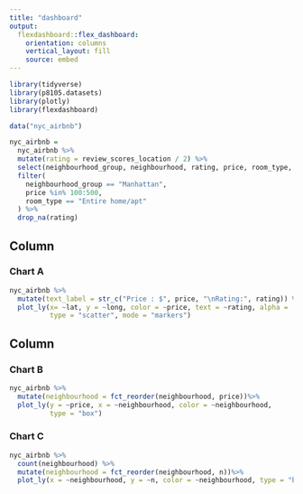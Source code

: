 ```yaml
---
title: "dashboard"
output: 
  flexdashboard::flex_dashboard:
    orientation: columns
    vertical_layout: fill
    source: embed
---
```


```r
library(tidyverse)
library(p8105.datasets)
library(plotly)
library(flexdashboard)
```

```r
data("nyc_airbnb")

nyc_airbnb = 
  nyc_airbnb %>%
  mutate(rating = review_scores_location / 2) %>%
  select(neighbourhood_group, neighbourhood, rating, price, room_type, lat, long) %>%
  filter(
    neighbourhood_group == "Manhattan",
    price %in% 100:500,
    room_type == "Entire home/apt"
  ) %>%
  drop_na(rating)
```

Column {data-width=650}
-----------------------------------------------------------------------

### Chart A

```r
nyc_airbnb %>%
  mutate(text_label = str_c("Price : $", price, "\nRating:", rating)) %>%
  plot_ly(x= ~lat, y = ~long, color = ~price, text = ~rating, alpha = .5, 
          type = "scatter", mode = "markers")
```

Column {data-width=350}
-----------------------------------------------------------------------

### Chart B

```r
nyc_airbnb %>%
  mutate(neighbourhood = fct_reorder(neighbourhood, price))%>%
  plot_ly(y = ~price, x = ~neighbourhood, color = ~neighbourhood,
          type = "box")
```

### Chart C

```r
nyc_airbnb %>%
  count(neighbourhood) %>%
  mutate(neighbourhood = fct_reorder(neighbourhood, n))%>%
  plot_ly(x = ~neighbourhood, y = ~n, color = ~neighbourhood, type = "bar", colors ="viridis")
```

